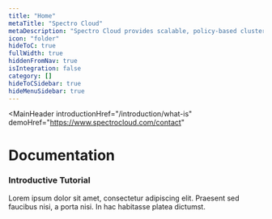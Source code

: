 ```yaml
---
title: "Home"
metaTitle: "Spectro Cloud"
metaDescription: "Spectro Cloud provides scalable, policy-based cluster management of Kubernetes for enterprises that need a high degree of control over their infrastructure, whether it is in public cloud, private cloud, bare metal or any combination. Enterprises can define the enterprise Kubernetes stack they need while still gaining the efficiencies of automation at scale."
icon: "folder"
hideToC: true
fullWidth: true
hiddenFromNav: true
isIntegration: false
category: []
hideToCSidebar: true
hideMenuSidebar: true
---
```


<MainHeader
  introductionHref="/introduction/what-is"
  demoHref="https://www.spectrocloud.com/contact"
 >
  <h1>Documentation</h1>
  <h3>Introductive Tutorial</h3>
  <span>Lorem ipsum dolor sit amet, consectetur adipiscing elit. Praesent sed faucibus nisi, a porta nisi. In hac habitasse platea dictumst.</span>
</MainHeader>
<QuickSetup
  title="Quick Setup"
  options={[
    {
      title: "Your first cluster",
      description: "Lorem ipsum dolor sit amet.",
      icon: "clusters",
      href: "/clusters",
    },
    {
      title: "Define cluster profile",
      description: "Lorem ipsum dolor sit amet.",
      icon: "bundles",
      href: "/cluster-profiles"
    },
    {
      title: "Integrations",
      description: "Lorem ipsum dolor sit amet.",
      icon: "folder",
      href: "/integrations"
    },
    {
      title: "Project setup",
      description: "Lorem ipsum dolor sit amet.",
      icon: "project",
      href: "/projects"
    },
    {
      title: "Pack configuration",
      description: "Lorem ipsum dolor sit amet.",
      icon: "cog",
      href: "/registries-and-packs"
    },
    {
      title: "Cloud configuration",
      description: "Lorem ipsum dolor sit amet.",
      icon: "logout",
      href: "/"
    }
  ]}
 />
<CloudsSection
  title="Public clouds, private clouds, on bare metal or edge"
  description="Lorem ipsum dolor sit amet, consectetur adipiscing elit. Praesent sed faucibus nisi, a porta nisi. In hac habitasse platea dictumst."
  options={[
    {
      title: "AWS",
      cloud: "aws",
      href: "",
    },
    {
      title: "Azure",
      cloud: "azure",
      href: "",
    },
    {
      title: "Google Cloud",
      cloud: "google_cloud",
      href: "",
    },
    {
      title: "VMware",
      cloud: "vmware",
      href: "",
    },
    {
      title: "Bare Metal",
      cloud: "bare_metal",
      href: "",
    }
  ]}
/>
<DocUpdatesSection title={"What’s new in the docs"}/>
